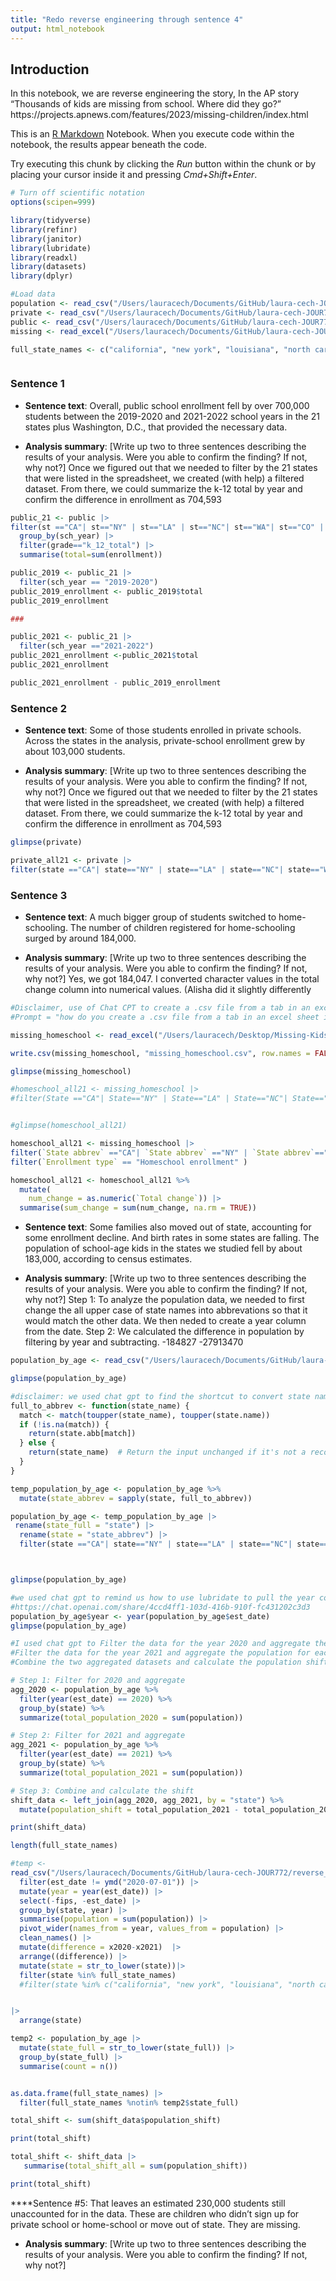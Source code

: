 ```yaml
---
title: "Redo reverse engineering through sentence 4"
output: html_notebook
---
```

## Introduction 

In this notebook, we are reverse engineering the story, In the AP story "Thousands of kids are missing from school. Where did they go?" https://projects.apnews.com/features/2023/missing-children/index.html

This is an [R Markdown](http://rmarkdown.rstudio.com) Notebook. When you execute code within the notebook, the results appear beneath the code. 

Try executing this chunk by clicking the *Run* button within the chunk or by placing your cursor inside it and pressing *Cmd+Shift+Enter*. 

```r
# Turn off scientific notation
options(scipen=999)

library(tidyverse)
library(refinr)
library(janitor)
library(lubridate)
library(readxl)
library(datasets)
library(dplyr)

```
```r
#Load data
population <- read_csv("/Users/lauracech/Documents/GitHub/laura-cech-JOUR772/reverse_engineering/data/population-by-age.csv")
private <- read_csv("/Users/lauracech/Documents/GitHub/laura-cech-JOUR772/reverse_engineering/data/private-enrollment-by-grade.csv")
public <- read_csv("/Users/lauracech/Documents/GitHub/laura-cech-JOUR772/reverse_engineering/data/public-enrollment-by-grade.csv")
missing <- read_excel("/Users/lauracech/Documents/GitHub/laura-cech-JOUR772/reverse_engineering/data/Missing-Kids-Summary-File.xlsx")

full_state_names <- c("california", "new york", "louisiana", "north carolina", "washington", "colorado", "georgia", "minnesota", "wisconsin", "new hampshire", "massachusetts", "montana", "delaware", "north dakota", "district of columbia", "south dakota", "south carolina", "nebraska", "rhode island", "tennessee", "pennsylvania", "florida")

```

```r

```

### Sentence 1

* **Sentence text**: Overall, public school enrollment fell by over 700,000 students between the 2019-2020 and 2021-2022 school years in the 21 states plus Washington, D.C., that provided the necessary data.

* **Analysis summary**: [Write up two to three sentences describing the results of your analysis.  Were you able to confirm the finding? If not, why not?] Once we figured out that we needed to filter by the 21 states that were listed in the spreadsheet, we created (with help) a filtered dataset. From there, we could summarize the k-12 total by year and confirm the difference in enrollment as 704,593

```r
public_21 <- public |>
filter(st =="CA"| st=="NY" | st=="LA" | st=="NC"| st=="WA"| st=="CO" | st=="GA" | st=="MN" | st=="WI" | st=="NH" | st=="MA" | st=="MT" | st=="DE"| st=="ND" | st=="DC" | st=="SD" | st=="SC" | st=="NE" | st=="RI" | st=="TN" | st=="PA" | st=="FL") |>
  group_by(sch_year) |>
  filter(grade=="k_12_total") |>
  summarise(total=sum(enrollment))
```

```r

public_2019 <- public_21 |>
  filter(sch_year == "2019-2020")
public_2019_enrollment <- public_2019$total
public_2019_enrollment

###

public_2021 <- public_21 |>
  filter(sch_year =="2021-2022")
public_2021_enrollment <-public_2021$total
public_2021_enrollment

public_2021_enrollment - public_2019_enrollment

```


### Sentence 2 

* **Sentence text**: Some of those students enrolled in private schools. Across the states in the analysis, private-school enrollment grew by about 103,000 students.

* **Analysis summary**: [Write up two to three sentences describing the results of your analysis.  Were you able to confirm the finding? If not, why not?] Once we figured out that we needed to filter by the 21 states that were listed in the spreadsheet, we created (with help) a filtered dataset. From there, we could summarize the k-12 total by year and confirm the difference in enrollment as 704,593

```r
glimpse(private)
```

```r
private_all21 <- private |>
filter(state =="CA"| state=="NY" | state=="LA" | state=="NC"| state=="WA"| state=="CO" | state=="GA" | state=="MN" | state=="WI" | state=="NH" | state=="MA" | state=="MT" | state=="DE"| state=="ND" | state=="DC" | state=="SD" | state=="SC" | state=="NE" | state=="RI" | state=="TN" | state=="PA" | state=="FL")
```

### Sentence 3 

* **Sentence text**: A much bigger group of students switched to home-schooling. The number of children registered for home-schooling surged by around 184,000.

* **Analysis summary**: [Write up two to three sentences describing the results of your analysis.  Were you able to confirm the finding? If not, why not?] Yes, we got 184,047. I converted character values in the total change column into numerical values. (Alisha did it slightly differently

```r
#Disclaimer, use of Chat CPT to create a .csv file from a tab in an excel sheet
#Prompt = "how do you create a .csv file from a tab in an excel sheet in Rstudio?"

missing_homeschool <- read_excel("/Users/lauracech/Desktop/Missing-Kids-Summary-File copy.xlsx", sheet = "Enrollment Changes")

write.csv(missing_homeschool, "missing_homeschool.csv", row.names = FALSE)

glimpse(missing_homeschool)

#homeschool_all21 <- missing_homeschool |> 
#filter(State =="CA"| State=="NY" | State=="LA" | State=="NC"| State=="WA"| State=="CO" | State=="GA" | State=="MN" | #State=="WI" | State=="NH" | State=="MA" | State=="MT" | State=="DE"| State=="ND" | State=="DC" | State=="SD" | State=="SC" #| State=="NE" | State=="RI" | State=="TN" | State=="PA" | State=="FL")


#glimpse(homeschool_all21)
```
```r
homeschool_all21 <- missing_homeschool |> 
filter(`State abbrev` =="CA"| `State abbrev` =="NY" | `State abbrev`=="LA" | `State abbrev`=="NC"| `State abbrev`=="WA"| `State abbrev`=="CO" | `State abbrev`=="GA" | `State abbrev`=="MN" | `State abbrev`=="WI" | `State abbrev`=="NH" | `State abbrev`=="MA" | `State abbrev`=="MT" | `State abbrev`=="DE"| `State abbrev`=="ND" | `State abbrev`=="DC" | `State abbrev`=="SD" | `State abbrev`=="SC" | `State abbrev`=="NE" | `State abbrev`=="RI" | `State abbrev`=="TN" | `State abbrev`=="PA" | `State abbrev`=="FL") |> 
filter(`Enrollment type` == "Homeschool enrollment" ) 
```

```r
homeschool_all21 <- homeschool_all21 %>%
  mutate(
    num_change = as.numeric(`Total change`)) |>
  summarise(sum_change = sum(num_change, na.rm = TRUE))
```

* **Sentence text**: Some families also moved out of state, accounting for some enrollment decline. And birth rates in some states are falling. The population of school-age kids in the states we studied fell by about 183,000, according to census estimates.

* **Analysis summary**: [Write up two to three sentences describing the results of your analysis.  Were you able to confirm the finding? If not, why not?] Step 1: To analyze the population data, we needed to first change the all upper case of state names into abbrevations so that it would match the other data. We then neded to create a year column from the date.
Step 2: We calculated the difference in population by filtering by year and subtracting.
-184827	
-27913470


```r
population_by_age <- read_csv("/Users/lauracech/Documents/GitHub/laura-cech-JOUR772/reverse_engineering/data/population-by-age.csv")
```

```r
glimpse(population_by_age)
```
```r
#disclaimer: we used chat gpt to find the shortcut to convert state names to abbrevations
full_to_abbrev <- function(state_name) {
  match <- match(toupper(state_name), toupper(state.name))
  if (!is.na(match)) {
    return(state.abb[match])
  } else {
    return(state_name)  # Return the input unchanged if it's not a recognized state name
  }
}
```

```r
temp_population_by_age <- population_by_age %>%
  mutate(state_abbrev = sapply(state, full_to_abbrev))


```

```r
population_by_age <- temp_population_by_age |>
 rename(state_full = "state") |> 
  rename(state = "state_abbrev") |> 
  filter(state =="CA"| state=="NY" | state=="LA" | state=="NC"| state=="WA"| state=="CO" | state=="GA" | state=="MN" | state=="WI" | state=="NH" | state=="MA" | state=="MT" | state=="DE"| state=="ND" | state=="DC" | state=="SD" | state=="SC" | state=="NE" | state=="RI" | state=="TN" | state=="PA" | state=="FL")




```

```r
glimpse(population_by_age)

```
```r
#we used chat gpt to remind us how to use lubridate to pull the year column from the est_date column
#https://chat.openai.com/share/4ccd4ff1-103d-416b-910f-fc431202c3d3
population_by_age$year <- year(population_by_age$est_date)
glimpse(population_by_age)
```
```r
#I used chat gpt to Filter the data for the year 2020 and aggregate the population for each state.
#Filter the data for the year 2021 and aggregate the population for each state.
#Combine the two aggregated datasets and calculate the population shift.

# Step 1: Filter for 2020 and aggregate
agg_2020 <- population_by_age %>%
  filter(year(est_date) == 2020) %>%
  group_by(state) %>%
  summarize(total_population_2020 = sum(population))

# Step 2: Filter for 2021 and aggregate
agg_2021 <- population_by_age %>%
  filter(year(est_date) == 2021) %>%
  group_by(state) %>%
  summarize(total_population_2021 = sum(population))

# Step 3: Combine and calculate the shift
shift_data <- left_join(agg_2020, agg_2021, by = "state") %>%
  mutate(population_shift = total_population_2021 - total_population_2020)

print(shift_data)


```

```r




length(full_state_names)

#temp <- 
read_csv("/Users/lauracech/Documents/GitHub/laura-cech-JOUR772/reverse_engineering/data/population-by-age.csv") |>
  filter(est_date != ymd("2020-07-01")) |>
  mutate(year = year(est_date)) |>
  select(-fips, -est_date) |>
  group_by(state, year) |>
  summarise(population = sum(population)) |>
  pivot_wider(names_from = year, values_from = population) |>
  clean_names() |>
  mutate(difference = x2020-x2021)  |>
  arrange((difference)) |>
  mutate(state = str_to_lower(state))|>
  filter(state %in% full_state_names)
  #filter(state %in% c("california", "new york", "louisiana", "north carolina", "washington", "colorado", "georgia", "minnesota", "wisconsin", "new hampshire", "massachusetts", "montana", "delaware", "north dakota", "district of columbia", "south dakota", "south carolina", "nebraska", "rhode island", "tennessee", "pennsylvania", "florida"))


|>
  arrange(state)

temp2 <- population_by_age |>
  mutate(state_full = str_to_lower(state_full)) |>
  group_by(state_full) |>
  summarise(count = n())


as.data.frame(full_state_names) |>
  filter(full_state_names %notin% temp2$state_full)

```







```r
total_shift <- sum(shift_data$population_shift)

print(total_shift)
```
```r
total_shift <- shift_data |>
   summarise(total_shift_all = sum(population_shift))

print(total_shift)
```


****Sentence #5: That leaves an estimated 230,000 students still unaccounted for in the data. These are children who didn’t sign up for private school or home-school or move out of state. They are missing.

* **Analysis summary**: [Write up two to three sentences describing the results of your analysis.  Were you able to confirm the finding? If not, why not?]
